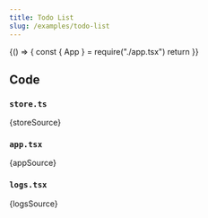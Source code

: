 ```yaml
---
title: Todo List
slug: /examples/todo-list
---
```




<BrowserOnly>
  {() => {
    const { App } = require("./app.tsx")
    return <App />
  }}
</BrowserOnly>

## Code

### `store.ts`

<CodeBlock className="language-ts" title="examples/todoList/store.ts">
  {storeSource}
</CodeBlock>

### `app.tsx`

<CodeBlock className="language-tsx" title="examples/todoList/app.tsx">
  {appSource}
</CodeBlock>

### `logs.tsx`

<CodeBlock className="language-tsx" title="examples/todoList/logs.tsx">
  {logsSource}
</CodeBlock>
